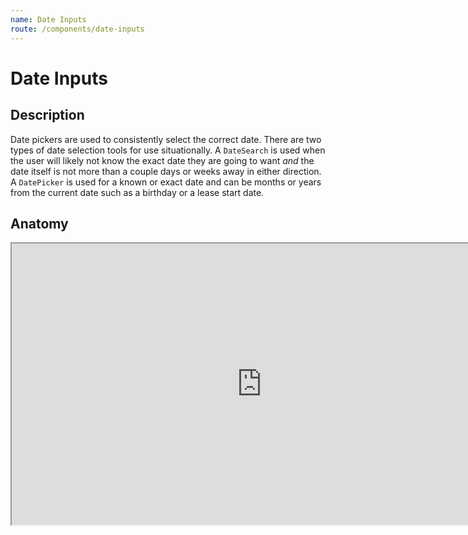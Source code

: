 ```yaml
---
name: Date Inputs
route: /components/date-inputs
---
```



# Date Inputs

## Description

Date pickers are used to consistently select the correct date. There are two types of date selection tools for use situationally. A `DateSearch` is used when the user will likely not know the exact date they are going to want _and_ the date itself is not more than a couple days or weeks away in either direction. A `DatePicker` is used for a known or exact date and can be months or years from the current date such as a birthday or a lease start date.

## Anatomy

<iframe
  style={{ border: "none" }}
  width="800"
  height="450"
  src="https://www.figma.com/embed?embed_host=share&url=https%3A%2F%2Fwww.figma.com%2Ffile%2FRqpXARK3vSrZbzWw6GrEnKqg%2FComponents%3Fnode-id%3D274%253A50"
  allowfullscreen
/>

1. Date Input
2. Current Month
3. Current Year
4. Days of the Week
5. Selected Day
6. Previous and Next Month Buttons

## Usage

### Base Calendar

This component is at the heart of the `DateSearch` and can techincally be used on it's own in situations necessary.

<Playground>
  <Calendar onSelect={date => console.log(date)} />
</Playground>

### DateSearch

The date search is used for unknown dates close to the current day. It opens a `Calendar` component inline that can automatically fill the input with a correct date.

<Playground>
  <DateSearch label="Due Date" />
</Playground>
